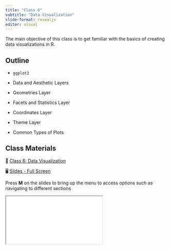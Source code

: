 ```yaml
---
title: "Class 6"
subtitle: "Data Visualization"
slide-format: revealjs
editor: visual
---
```


The main objective of this class is to get familiar with the basics of creating data visualizations in R.

## Outline

-   `ggplot2`

-   Data and Aesthetic Layers

-   Geometries Layer

-   Facets and Statistics Layer

-   Coordinates Layer

-   Theme Layer

-   Common Types of Plots

## Class Materials

📘 [Class 6: Data Visualization](/lectures/lectures-class-6.html)

🖥️ [Slides - Full Screen](/slides/slides-class-6.html){target="_blank"}

Press **M** on the slides to bring up the menu to access options such as navigating to different sections

<div>

```{=html}
<iframe class="slide-deck" src="/slides/slides-class-6.html"></iframe>
```

</div>
